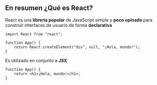 ## En resumen ¿Qué es React?

React es una **librería popular** de JavaScript
simple y **poco opinada** para construir interfaces
de usuario de forma **declarativa**

```tsx
import React from "react";

function App() {
	return React.createElement("div", null, "¡Hola, mundo!");
}
```

Es utilizado en conjunto a **JSX**

```tsx
function App() {
	return <h1>¡Hola, mundo!</h1>;
}
```
